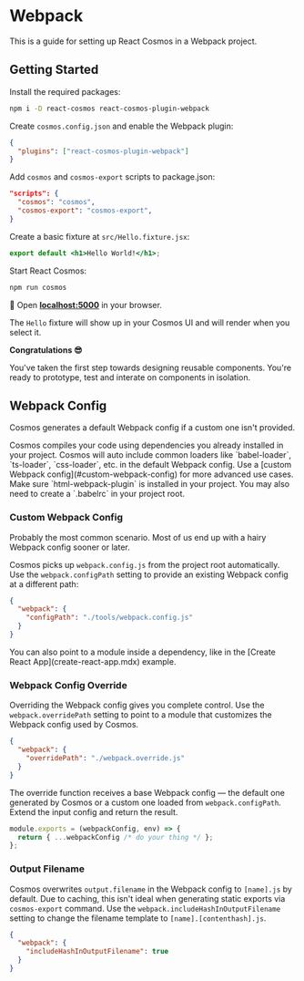 
# Webpack

This is a guide for setting up React Cosmos in a Webpack project.

## Getting Started

Install the required packages:

```bash npm2yarn
npm i -D react-cosmos react-cosmos-plugin-webpack
```

Create `cosmos.config.json` and enable the Webpack plugin:

```json filename="cosmos.config.json"
{
  "plugins": ["react-cosmos-plugin-webpack"]
}
```

Add `cosmos` and `cosmos-export` scripts to package.json:

```json filename="package.json"
"scripts": {
  "cosmos": "cosmos",
  "cosmos-export": "cosmos-export",
}
```

Create a basic fixture at `src/Hello.fixture.jsx`:

```jsx filename="src/Hello.fixture.jsx"
export default <h1>Hello World!</h1>;
```

Start React Cosmos:

```bash npm2yarn
npm run cosmos
```

🚀 Open **[localhost:5000](http://localhost:5000)** in your browser.

The `Hello` fixture will show up in your Cosmos UI and will render when you select it.

**Congratulations 😎**

You've taken the first step towards designing reusable components. You're ready to prototype, test and interate on components in isolation.

## Webpack Config

Cosmos generates a default Webpack config if a custom one isn't provided.

<Callout type="warning">
  Cosmos compiles your code using dependencies you already installed in your
  project. Cosmos will auto include common loaders like `babel-loader`,
  `ts-loader`, `css-loader`, etc. in the default Webpack config. Use a [custom
  Webpack config](#custom-webpack-config) for more advanced use cases.
</Callout>

<Callout type="warning">
  Make sure `html-webpack-plugin` is installed in your project.
</Callout>

<Callout>
  You may also need to create a `.babelrc` in your project root.
</Callout>

### Custom Webpack Config

Probably the most common scenario. Most of us end up with a hairy Webpack config sooner or later.

Cosmos picks up `webpack.config.js` from the project root automatically. Use the `webpack.configPath` setting to provide an existing Webpack config at a different path:

```json filename="cosmos.config.json"
{
  "webpack": {
    "configPath": "./tools/webpack.config.js"
  }
}
```

<Callout type="info">
  You can also point to a module inside a dependency, like in the [Create React
  App](create-react-app.mdx) example.
</Callout>

### Webpack Config Override

Overriding the Webpack config gives you complete control. Use the `webpack.overridePath` setting to point to a module that customizes the Webpack config used by Cosmos.

```json filename="cosmos.config.json"
{
  "webpack": {
    "overridePath": "./webpack.override.js"
  }
}
```

The override function receives a base Webpack config — the default one generated by Cosmos or a custom one loaded from `webpack.configPath`. Extend the input config and return the result.

```js filename="webpack.override.js"
module.exports = (webpackConfig, env) => {
  return { ...webpackConfig /* do your thing */ };
};
```

### Output Filename

Cosmos overwrites `output.filename` in the Webpack config to `[name].js` by default. Due to caching, this isn't ideal when generating static exports via `cosmos-export` command. Use the `webpack.includeHashInOutputFilename` setting to change the filename template to `[name].[contenthash].js`.

```json filename="cosmos.config.json"
{
  "webpack": {
    "includeHashInOutputFilename": true
  }
}
```
